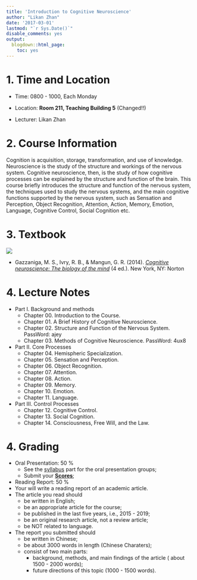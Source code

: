 ```yaml
---
title: 'Introduction to Cognitive Neuroscience'
author: "Likan Zhan"
date: '2017-03-01'
lastmod: "`r Sys.Date()`"
disable_comments: yes
output:
  blogdown::html_page:
    toc: yes
---
```

# 1. Time and Location

- Time: 0800 - 1000, Each Monday

- Location: **Room 211, Teaching Building 5** (Changed!!)

- Lecturer: Likan Zhan

# 2. Course Information

 Cognition is acquisition, storage, transformation, and use of knowledge. Neuroscience is the study of the structure and workings of the nervous system. Cognitive neuroscience, then, is the study of how cognitive processes can be explained by the structure and function of the brain. This course briefly introduces the structure and function of the nervous system, the techniques used to study the nervous systems, and the main cognitive functions supported by the nervous system, such as Sensation and Perception, Object Recognition, Attention, Action, Memory, Emotion, Language, Cognitive Control, Social Cognition etc.

# 3. Textbook

![](CognNeurosci-CoverImage.jpg)

- Gazzaniga, M. S., Ivry, R. B., & Mangun, G. R. (2014). *[Cognitive neuroscience: The biology of the mind](https://www.amazon.com/Cognitive-Neuroscience-Biology-Mind-4th/dp/0393913481/ref=sr_1_1?s=books&ie=UTF8&qid=1489241498&sr=1-1&keywords=Cognitive+neuroscience%3A+The+biology+of+the+mind)* (4 ed.). New York, NY: Norton


# 4. Lecture Notes

- Part I. Background and methods
  - Chapter 00. Introduction to the Course. [<i class="fa fa-file-pdf-o"></i>](https://appendix.likan.info/Introduction-to-Cognitive-Neuroscience/CH.01.pdf)
  - Chapter 01. A Brief History of Cognitive Neuroscience. [<i class="fa fa-file-pdf-o"></i>](https://appendix.likan.info/Introduction-to-Cognitive-Neuroscience/CH.01.pdf)
  - Chapter 02. Structure and Function of the Nervous System. [<i class="fa fa-file-pdf-o"></i>](https://pan.baidu.com/s/1EJezK9NoLhnYFZy1fvJFNQ) PassWord: ajey
  - Chapter 03. Methods of Cognitive Neuroscience. [<i class="fa fa-file-pdf-o"></i>](https://pan.baidu.com/s/1OazdRrMMM8JQ6Q7OEc20RQ) PassWord: 4ux8
- Part II. Core Processes
  - Chapter 04. Hemispheric Specialization. [<i class="fa fa-file-pdf-o"></i>](https://appendix.likan.info/Introduction-to-Cognitive-Neuroscience/CH.04.pdf)
  - Chapter 05. Sensation and Perception.
  - Chapter 06. Object Recognition.
  - Chapter 07. Attention.
  - Chapter 08. Action. <a id="presenters"></a>
  - Chapter 09. Memory.
  - Chapter 10. Emotion.
  - Chapter 11. Language.
- Part III. Control Processes
  - Chapter 12. Cognitive Control.
  - Chapter 13. Social Cognition.
  - Chapter 14. Consciousness, Free Will, and the Law.

# 4. Grading

- Oral Presentation: 50 %
  - See the [syllabus](#presenters) part for the oral presentation groups;
  - Submit your [__Scores__](https://likan.typeform.com/to/qt6XYY);
- Reading Report: 50 %
 - Your will write a reading report of an academic article.
 - The article you read should
     - be written in English;
     - be an appropriate article for the course;
     - be published in the last five years, i.e., 2015 - 2019;
     - be an original research article, not a review article;
     - be NOT related to language.
 - The report you submitted should
     - be written in Chinese;
     - be about 3000 words in length (Chinese Charaters);
     - consist of two main parts:
         - background, methods, and main findings of the article ( about 1500 - 2000 words);
         - future directions of this topic (1000 - 1500 words).
